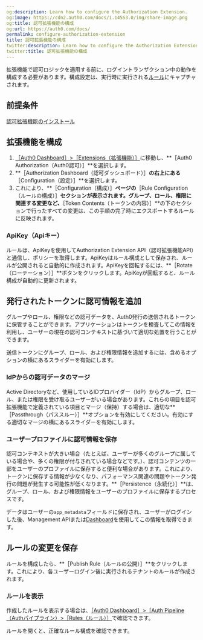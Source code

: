 ```yaml
---
og:description: Learn how to configure the Authorization Extension.
og:image: https://cdn2.auth0.com/docs/1.14553.0/img/share-image.png
og:title: 認可拡張機能の構成
og:url: https://auth0.com/docs/
permalink: configure-authorization-extension
title: 認可拡張機能の構成
twitter:description: Learn how to configure the Authorization Extension.
twitter:title: 認可拡張機能の構成
---
```




拡張機能で認可ロジックを適用する前に、ログイントランザクション中の動作を構成する必要があります。構成設定は、実行時に実行される[ルール](/rules)にキャプチャされます。

## 前提条件

[認可拡張機能のインストール](/extensions/authorization-extension/migrate-to-authorization-extension-v2)

## 拡張機能を構成

1. [［Auth0 Dashboard］>［Extensions（拡張機能）］](%24%7Bmanage_url%7D/#/extensions)に移動し、**［Auth0 Authorization（Auth0認可）］**を選択します。
2. **［Authorization Dashboard（認可ダッシュボード）］**の右上にある**［Configuration（設定）］**を選択します。
3. これにより、**［Configuration（構成）］**ページの**［Rule Configuration（ルールの構成）］**セクションが表示されます。グループ、ロール、権限に関連する変更など、**［Token Contents（トークンの内容）］**の下のセクションで行ったすべての変更は、この手順の完了時にエクスポートするルールに反映されます。

### ApiKey（Apiキー）

ルールは、ApiKeyを使用してAuthorization Extension API（認可拡張機能API）と通信し、ポリシーを取得します。ApiKeyはルール構成として保存され、ルールが公開されると自動的に作成されます。ApiKeyを回転するには、**［Rotate（ローテーション）］**ボタンをクリックします。ApiKeyが回転すると、ルール構成が自動的に更新されます。



## 発行されたトークンに認可情報を追加

グループやロール、権限などの認可データを、Auth0発行の送信されるトークンに保管することができます。アプリケーションはトークンを検査してこの情報を利用し、ユーザーの現在の認可コンテキストに基づいて適切な処置を行うことができます。



送信トークンにグループ、ロール、および権限情報を追加するには、含めるオプションの横にあるスライダーを有効にします。



### IdPからの認可データのマージ

Active Directoryなど、使用しているIDプロバイダー（IdP）からグループ、ロール、または権限を受け取るユーザーがいる場合があります。これらの項目を認可拡張機能で定義されている項目とマージ（保持）する場合は、適切な**［Passthrough（パススルー）］**オプションを有効にしてください。有効にする適切なマージの横にあるスライダーを有効にします。



### ユーザープロファイルに認可情報を保存

認可コンテキストが大きい場合（たとえば、ユーザーが多くのグループに属している場合や、多くの権限が付与されている場合などです。）、認可コンテンツの一部をユーザーのプロファイルに保存すると便利な場合があります。これにより、トークンに保存する情報が少なくなり、パフォーマンス関連の問題やトークン発行の問題が発生する可能性が低くなります。**［Persistence（永続化）］**は、グループ、ロール、および権限情報をユーザーのプロファイルに保存するプロセスです。

データはユーザーの`app_metadata`フィールドに保存され、ユーザーがログインした後、Management APIまたは[Dashboard](%24%7Bmanage_url%7D/#/users)を使用してこの情報を取得できます。



## ルールの変更を保存

ルールを構成したら、**［Publish Rule（ルールの公開）］**をクリックします。これにより、各ユーザーログイン後に実行されるテナントのルールが作成されます。

### ルールを表示

作成したルールを表示する場合は、[［Auth0 Dashboard］>［Auth Pipeline（Authパイプライン）>［Rules（ルール）］](%24%7Bmanage_url%7D/#/rules)で確認できます。



ルールを開くと、正確なルール構成を確認できます。